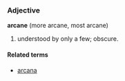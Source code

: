 ===Adjective===
'''arcane''' (more arcane, most arcane)

#understood by only a few; obscure.

====Related terms====
*[[arcana]]